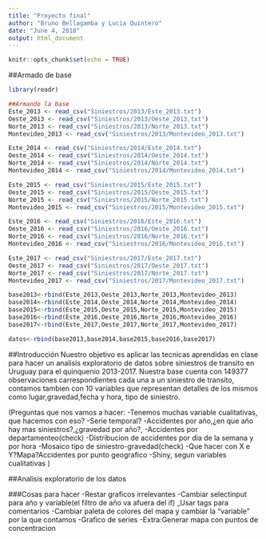 ```yaml
---
title: "Proyecto final"
author: "Bruno Bellagamba y Lucia Quintero"
date: "June 4, 2018"
output: html_document
---
```


```r
knitr::opts_chunk$set(echo = TRUE)
```
##Armado de base
```r
library(readr)

##Armando la base
Este_2013 <- read_csv("Siniestros/2013/Este_2013.txt")
Oeste_2013 <- read_csv("Siniestros/2013/Oeste_2013.txt")
Norte_2013 <- read_csv("Siniestros/2013/Norte_2013.txt")
Montevideo_2013 <- read_csv("Siniestros/2013/Montevideo_2013.txt")

Este_2014 <- read_csv("Siniestros/2014/Este_2014.txt")
Oeste_2014 <- read_csv("Siniestros/2014/Oeste_2014.txt")
Norte_2014 <- read_csv("Siniestros/2014/Norte_2014.txt")
Montevideo_2014 <- read_csv("Siniestros/2014/Montevideo_2014.txt")

Este_2015 <- read_csv("Siniestros/2015/Este_2015.txt")
Oeste_2015 <- read_csv("Siniestros/2015/Oeste_2015.txt")
Norte_2015 <- read_csv("Siniestros/2015/Norte_2015.txt")
Montevideo_2015 <- read_csv("Siniestros/2015/Montevideo_2015.txt")

Este_2016 <- read_csv("Siniestros/2016/Este_2016.txt")
Oeste_2016 <- read_csv("Siniestros/2016/Oeste_2016.txt")
Norte_2016 <- read_csv("Siniestros/2016/Norte_2016.txt")
Montevideo_2016 <- read_csv("Siniestros/2016/Montevideo_2016.txt")

Este_2017 <- read_csv("Siniestros/2017/Este_2017.txt")
Oeste_2017 <- read_csv("Siniestros/2017/Oeste_2017.txt")
Norte_2017 <- read_csv("Siniestros/2017/Norte_2017.txt")
Montevideo_2017 <- read_csv("Siniestros/2017/Montevideo_2017.txt")

base2013<-rbind(Este_2013,Oeste_2013,Norte_2013,Montevideo_2013)
base2014<-rbind(Este_2014,Oeste_2014,Norte_2014,Montevideo_2014)
base2015<-rbind(Este_2015,Oeste_2015,Norte_2015,Montevideo_2015)
base2016<-rbind(Este_2016,Oeste_2016,Norte_2016,Montevideo_2016)
base2017<-rbind(Este_2017,Oeste_2017,Norte_2017,Montevideo_2017)

datos<-rbind(base2013,base2014,base2015,base2016,base2017)

```

##Introducción
Nuestro objetivo es aplicar las tecnicas aprendidas en clase para hacer un analisis exploratorio de datos sobre siniestros de transito en Uruguay para el quinquenio 2013-2017.
Nuestra base cuenta con 149377 observaciones carrespondientes cada una a un siniestro de transito, contamos tambien con 10 variables que representan detalles de los mismos como lugar,gravedad,fecha y hora, tipo de siniestro.

(Preguntas que nos vamos a hacer:
  -Tenemos muchas variable cualitativas, que hacemos con eso?
  -Serie temporal? 
  -Accidentes por año,¿en que año hay mas siniestros?,¿gravedad por año?,
  -Accidentes por departamenteo(check)
  -Distribucion de accidentes por dia de la semana y por hora
  -Mosaico tipo de siniestro-gravedad(check)
  -Que hacer con X e Y?Mapa?Accidentes por punto geografico
  -Shiny, segun variables cualitativas
    )

##Analisis exploratorio de los datos


###Cosas para hacer
-Restar graficos irrelevantes
-Cambiar selectinput para año y variable(el filtro de año va afuera del if)
_Usar tags para comentarios
-Cambiar paleta de colores del mapa y cambiar la "variable" por la que contamos
-Grafico de series
-Extra:Generar mapa con puntos de concentracion
